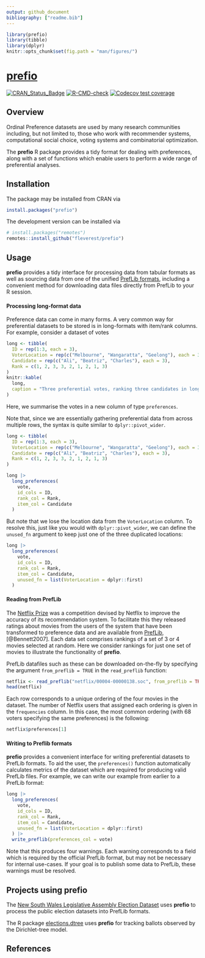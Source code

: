 ```yaml
---
output: github_document
bibliography: ["readme.bib"]
---
```


```r
library(prefio)
library(tibble)
library(dplyr)
knitr::opts_chunk$set(fig.path = "man/figures/")
```

# [prefio](https://fleverest.github.io/prefio/)

<!-- badges: start -->
[![CRAN_Status_Badge](https://www.r-pkg.org/badges/version/prefio)](https://cran.r-project.org/package=prefio)
[![R-CMD-check](https://github.com/fleverest/prefio/actions/workflows/R-CMD-check.yaml/badge.svg)](https://github.com/fleverest/prefio/actions/workflows/R-CMD-check.yaml)
[![Codecov test coverage](https://codecov.io/gh/fleverest/prefio/branch/main/graph/badge.svg)](https://app.codecov.io/gh/fleverest/prefio?branch=main)
<!-- badges: end -->

## Overview

Ordinal Preference datasets are used by many research communities including, but not limited to, those who work with recommender systems, computational social choice, voting systems and combinatorial optimization.

The **prefio** R package provides a tidy format for dealing with preferences, along with a set of functions which enable users to perform a wide range of preferential analyses.


## Installation

The package may be installed from CRAN via

```r
install.packages("prefio")
```

The development version can be installed via
```r
# install.packages("remotes")
remotes::install_github("fleverest/prefio")
```


## Usage

**prefio** provides a tidy interface for processing data from tabular
formats as well as sourcing data from one of the unified
[PrefLib formats](https://www.preflib.org/format/), including a convenient
method for downloading data files directly from PrefLib to your R session.


#### Processing long-format data

Preference data can come in many forms. A very common way for preferential
datasets to be stored is in long-formats with item/rank columns. For example,
consider a dataset of votes

```r
long <- tibble(
  ID = rep(1:3, each = 3),
  VoterLocation = rep(c("Melbourne", "Wangaratta", "Geelong"), each = 3),
  Candidate = rep(c("Ali", "Beatriz", "Charles"), each = 3),
  Rank = c(1, 2, 3, 3, 2, 1, 2, 1, 3)
)
knitr::kable(
  long,
  caption = "Three preferential votes, ranking three candidates in long-format."
)
```

Here, we summarise the votes in a new column of type `preferences`.

Note that, since we are essentially gathering preferential data from across
multiple rows, the syntax is quite similar to `dplyr::pivot_wider`.

```r
long <- tibble(
  ID = rep(1:3, each = 3),
  VoterLocation = rep(c("Melbourne", "Wangaratta", "Geelong"), each = 3),
  Candidate = rep(c("Ali", "Beatriz", "Charles"), each = 3),
  Rank = c(1, 2, 3, 3, 2, 1, 2, 1, 3)
)

long |>
  long_preferences(
    vote,
    id_cols = ID,
    rank_col = Rank,
    item_col = Candidate
  )
```

But note that we lose the location data from the `VoterLocation` column. To
resolve this, just like you would with `dplyr::pivot_wider`, we can define
the `unused_fn` argument to keep just one of the three duplicated locations:

```r
long |>
  long_preferences(
    vote,
    id_cols = ID,
    rank_col = Rank,
    item_col = Candidate,
    unused_fn = list(VoterLocation = dplyr::first)
  )
```


#### Reading from PrefLib

The [Netflix Prize](https://en.wikipedia.org/wiki/Netflix_Prize) was a
competition devised by Netflix to improve the accuracy of its recommendation
system. To facilitate this they released ratings about movies from the users of
the system that have been transformed to preference data and are available from
[PrefLib](https://www.preflib.org/data/ED/00004/), [@Bennett2007]. Each data set
comprises rankings of a set of 3 or 4 movies selected at random. Here we
consider rankings for just one set of movies to illustrate the functionality of
**prefio**.

PrefLib datafiles such as these can be downloaded on-the-fly by specifying the
argument `from_preflib = TRUE` in the `read_preflib` function:

```r
netflix <- read_preflib("netflix/00004-00000138.soc", from_preflib = TRUE)
head(netflix)
```

Each row corresponds to a unique ordering of the four movies in the dataset.
The number of Netflix users that assigned each ordering is given in the
`frequencies` column. In this case, the most common ordering (with 68 voters
specifying the same preferences) is the following:

```r
netflix$preferences[1]
```


#### Writing to Preflib formats

**prefio** provides a convenient interface for writing preferential datasets to
PrefLib formats. To aid the user, the `preferences()` function automatically
calculates metrics of the dataset which are required for producing valid PrefLib
files. For example, we can write our example from earlier to a PrefLib format:

```r
long |>
  long_preferences(
    vote,
    id_cols = ID,
    rank_col = Rank,
    item_col = Candidate,
    unused_fn = list(VoterLocation = dplyr::first)
  ) |>
  write_preflib(preferences_col = vote)
```

Note that this produces four warnings. Each warning corresponds to a field which
is required by the official PrefLib format, but may not be necessary for
internal use-cases. If your goal is to publish some data to PrefLib, these
warnings must be resolved.


## Projects using **prefio**

The [New South Wales Legislative Assembly Election Dataset](https://github.com/fleverest/nswla_preflib)
uses **prefio** to process the public election datasets into PrefLib formats.

The R package [elections.dtree](https://github.com/fleverest/elections.dtree) uses **prefio** for tracking
ballots observed by the Dirichlet-tree model.

## References
